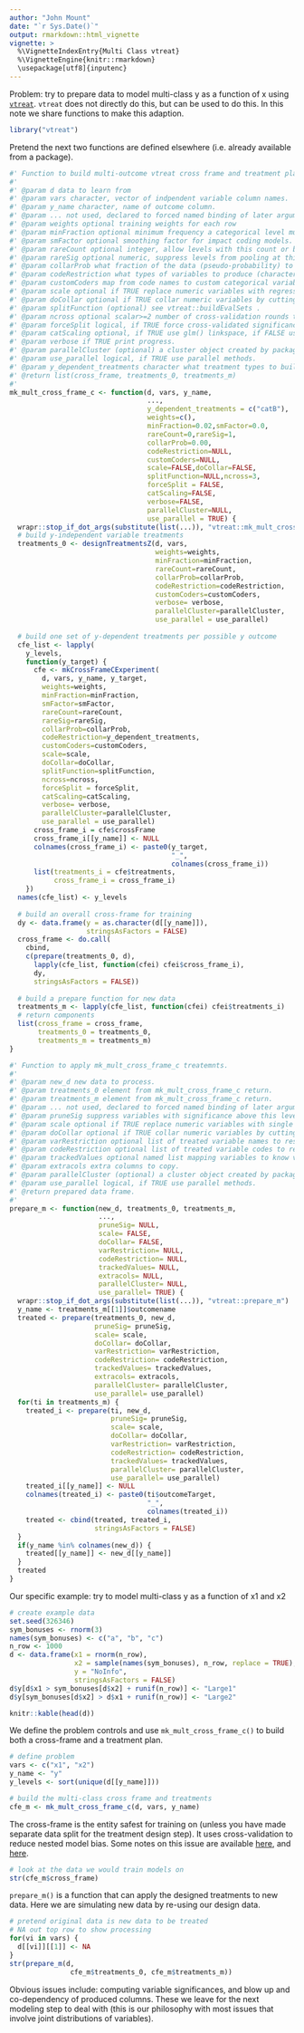```yaml
---
author: "John Mount"
date: "`r Sys.Date()`"
output: rmarkdown::html_vignette
vignette: >
  %\VignetteIndexEntry{Multi Class vtreat}
  %\VignetteEngine{knitr::rmarkdown}
  \usepackage[utf8]{inputenc}
---
```


Problem: try to prepare data to model multi-class y as a function of x using [`vtreat`](https://github.com/WinVector/vtreat). `vtreat` does not directly do this, but can be used to do this.  In this note we share functions to make this adaption.

```r
library("vtreat")
```

Pretend the next two functions are defined elsewhere (i.e. already
available from a package).

```r
#' Function to build multi-outcome vtreat cross frame and treatment plan.
#' 
#' @param d data to learn from
#' @param vars character, vector of indpendent variable column names.
#' @param y_name character, name of outcome column.
#' @param ... not used, declared to forced named binding of later arguments
#' @param weights optional training weights for each row
#' @param minFraction optional minimum frequency a categorical level must have to be converted to an indicator column.
#' @param smFactor optional smoothing factor for impact coding models.
#' @param rareCount optional integer, allow levels with this count or below to be pooled into a shared rare-level.  Defaults to 0 or off.
#' @param rareSig optional numeric, suppress levels from pooling at this significance value greater.  Defaults to NULL or off.
#' @param collarProb what fraction of the data (pseudo-probability) to collar data at if doCollar is set during \code{\link{prepare}}.
#' @param codeRestriction what types of variables to produce (character array of level codes, NULL means no restriction).
#' @param customCoders map from code names to custom categorical variable encoding functions (please see \url{https://github.com/WinVector/vtreat/blob/master/extras/CustomLevelCoders.md}).
#' @param scale optional if TRUE replace numeric variables with regression ("move to outcome-scale").
#' @param doCollar optional if TRUE collar numeric variables by cutting off after a tail-probability specified by collarProb during treatment design.
#' @param splitFunction (optional) see vtreat::buildEvalSets .
#' @param ncross optional scalar>=2 number of cross-validation rounds to design.
#' @param forceSplit logical, if TRUE force cross-validated significance calculations on all variables.
#' @param catScaling optional, if TRUE use glm() linkspace, if FALSE use lm() for scaling.
#' @param verbose if TRUE print progress.
#' @param parallelCluster (optional) a cluster object created by package parallel or package snow.
#' @param use_parallel logical, if TRUE use parallel methods.
#' @param y_dependent_treatments character what treatment types to build per-outcome level.
#' @return list(cross_frame, treatments_0, treatments_m)
#'
mk_mult_cross_frame_c <- function(d, vars, y_name, 
                                  ...,
                                  y_dependent_treatments = c("catB"),
                                  weights=c(),
                                  minFraction=0.02,smFactor=0.0,
                                  rareCount=0,rareSig=1,
                                  collarProb=0.00,
                                  codeRestriction=NULL,
                                  customCoders=NULL,
                                  scale=FALSE,doCollar=FALSE,
                                  splitFunction=NULL,ncross=3,
                                  forceSplit = FALSE,
                                  catScaling=FALSE,
                                  verbose=FALSE,
                                  parallelCluster=NULL,
                                  use_parallel = TRUE) {
  wrapr::stop_if_dot_args(substitute(list(...)), "vtreat::mk_mult_cross_frame_c")
  # build y-independent variable treatments
  treatments_0 <- designTreatmentsZ(d, vars, 
                                    weights=weights,
                                    minFraction=minFraction,
                                    rareCount=rareCount,
                                    collarProb=collarProb,
                                    codeRestriction=codeRestriction,
                                    customCoders=customCoders,
                                    verbose= verbose,
                                    parallelCluster=parallelCluster,
                                    use_parallel = use_parallel)
  
  # build one set of y-dependent treatments per possible y outcome
  cfe_list <- lapply(
    y_levels,
    function(y_target) {
      cfe <- mkCrossFrameCExperiment(
        d, vars, y_name, y_target,
        weights=weights,
        minFraction=minFraction,
        smFactor=smFactor,
        rareCount=rareCount,
        rareSig=rareSig,
        collarProb=collarProb,
        codeRestriction=y_dependent_treatments,
        customCoders=customCoders,
        scale=scale,
        doCollar=doCollar,
        splitFunction=splitFunction,
        ncross=ncross,
        forceSplit = forceSplit,
        catScaling=catScaling,
        verbose= verbose,
        parallelCluster=parallelCluster,
        use_parallel = use_parallel)
      cross_frame_i = cfe$crossFrame
      cross_frame_i[[y_name]] <- NULL
      colnames(cross_frame_i) <- paste0(y_target, 
                                        "_", 
                                        colnames(cross_frame_i))
      list(treatments_i = cfe$treatments,
           cross_frame_i = cross_frame_i)
    })
  names(cfe_list) <- y_levels
  
  # build an overall cross-frame for training
  dy <- data.frame(y = as.character(d[[y_name]]),
                   stringsAsFactors = FALSE)
  cross_frame <- do.call(
    cbind,
    c(prepare(treatments_0, d),
      lapply(cfe_list, function(cfei) cfei$cross_frame_i),
      dy,
      stringsAsFactors = FALSE))
  
  # build a prepare function for new data
  treatments_m <- lapply(cfe_list, function(cfei) cfei$treatments_i)
  # return components
  list(cross_frame = cross_frame,
       treatments_0 = treatments_0,
       treatments_m = treatments_m)
}

#' Function to apply mk_mult_cross_frame_c treatemnts.
#' 
#' @param new_d new data to process.
#' @param treatments_0 element from mk_mult_cross_frame_c return.
#' @param treatments_m element from mk_mult_cross_frame_c return.
#' @param ... not used, declared to forced named binding of later arguments
#' @param pruneSig suppress variables with significance above this level
#' @param scale optional if TRUE replace numeric variables with single variable model regressions ("move to outcome-scale").  These have mean zero and (for variables with significant less than 1) slope 1 when regressed  (lm for regression problems/glm for classification problems) against outcome.
#' @param doCollar optional if TRUE collar numeric variables by cutting off after a tail-probability specified by collarProb during treatment design.
#' @param varRestriction optional list of treated variable names to restrict to
#' @param codeRestriction optional list of treated variable codes to restrict to
#' @param trackedValues optional named list mapping variables to know values, allows warnings upon novel level appearances (see \code{\link{track_values}})
#' @param extracols extra columns to copy.
#' @param parallelCluster (optional) a cluster object created by package parallel or package snow.
#' @param use_parallel logical, if TRUE use parallel methods.
#' @return prepared data frame.
#'
prepare_m <- function(new_d, treatments_0, treatments_m,
                      ...,
                      pruneSig= NULL,
                      scale= FALSE,
                      doCollar= FALSE,
                      varRestriction= NULL,
                      codeRestriction= NULL,
                      trackedValues= NULL,
                      extracols= NULL,
                      parallelCluster= NULL,
                      use_parallel= TRUE) {
  wrapr::stop_if_dot_args(substitute(list(...)), "vtreat::prepare_m")
  y_name <- treatments_m[[1]]$outcomename
  treated <- prepare(treatments_0, new_d,
                     pruneSig= pruneSig,
                     scale= scale,
                     doCollar= doCollar,
                     varRestriction= varRestriction,
                     codeRestriction= codeRestriction,
                     trackedValues= trackedValues,
                     extracols= extracols,
                     parallelCluster= parallelCluster,
                     use_parallel= use_parallel)
  for(ti in treatments_m) {
    treated_i <- prepare(ti, new_d,
                         pruneSig= pruneSig,
                         scale= scale,
                         doCollar= doCollar,
                         varRestriction= varRestriction,
                         codeRestriction= codeRestriction,
                         trackedValues= trackedValues,
                         parallelCluster= parallelCluster,
                         use_parallel= use_parallel)
    treated_i[[y_name]] <- NULL
    colnames(treated_i) <- paste0(ti$outcomeTarget, 
                                  "_", 
                                  colnames(treated_i))
    treated <- cbind(treated, treated_i,
                     stringsAsFactors = FALSE)
  }
  if(y_name %in% colnames(new_d)) {
    treated[[y_name]] <- new_d[[y_name]]
  }
  treated
}
```

Our specific example: try to model multi-class y as a function of x1 and x2

```r
# create example data
set.seed(326346)
sym_bonuses <- rnorm(3)
names(sym_bonuses) <- c("a", "b", "c")
n_row <- 1000
d <- data.frame(x1 = rnorm(n_row),
                x2 = sample(names(sym_bonuses), n_row, replace = TRUE),
                y = "NoInfo",
                stringsAsFactors = FALSE)
d$y[d$x1 > sym_bonuses[d$x2] + runif(n_row)] <- "Large1"
d$y[sym_bonuses[d$x2] > d$x1 + runif(n_row)] <- "Large2"

knitr::kable(head(d))
```

We define the problem controls and use `mk_mult_cross_frame_c()` to build both a cross-frame and
a treatment plan.

```r
# define problem
vars <- c("x1", "x2")
y_name <- "y"
y_levels <- sort(unique(d[[y_name]]))

# build the multi-class cross frame and treatments
cfe_m <- mk_mult_cross_frame_c(d, vars, y_name)
```

The cross-frame is the entity safest for training on (unless you have made separate data split for the 
treatment design step). It uses cross-validation to reduce nested model bias. Some notes on this issue
are available [here](https://winvector.github.io/vtreat/articles/vtreatCrossFrames.html), and [here](https://github.com/WinVector/vtreat/blob/master/extras/vtreat.pdf).

```r
# look at the data we would train models on
str(cfe_m$cross_frame)
```

`prepare_m()` is a function that can apply the designed treatments to new data.  Here we are simulating new 
data by re-using our design data.

```r
# pretend original data is new data to be treated
# NA out top row to show processing
for(vi in vars) {
  d[[vi]][[1]] <- NA
}
str(prepare_m(d, 
               cfe_m$treatments_0, cfe_m$treatments_m))
```

Obvious issues include: computing variable significances, and blow up and co-dependency of produced columns.  These we leave for the next modeling step to deal with (this is our philosophy with most issues that involve joint distributions of variables).



